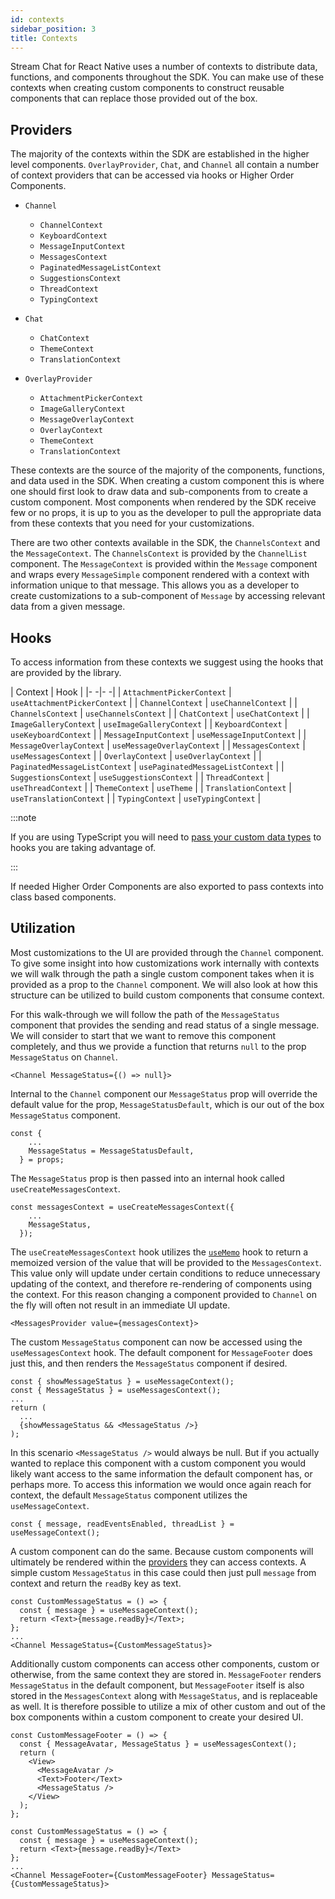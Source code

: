 ```yaml
---
id: contexts
sidebar_position: 3
title: Contexts
---
```


Stream Chat for React Native uses a number of contexts to distribute data, functions, and components throughout the SDK.
You can make use of these contexts when creating custom components to construct reusable components that can replace those provided out of the box.

## Providers

The majority of the contexts within the SDK are established in the higher level components.
`OverlayProvider`, `Chat`, and `Channel` all contain a number of context providers that can be accessed via hooks or Higher Order Components.

- `Channel`
  - `ChannelContext`
  - `KeyboardContext`
  - `MessageInputContext`
  - `MessagesContext`
  - `PaginatedMessageListContext`
  - `SuggestionsContext`
  - `ThreadContext`
  - `TypingContext`

- `Chat`
  - `ChatContext`
  - `ThemeContext`
  - `TranslationContext`

- `OverlayProvider`
  - `AttachmentPickerContext`
  - `ImageGalleryContext`
  - `MessageOverlayContext`
  - `OverlayContext`
  - `ThemeContext`
  - `TranslationContext`

These contexts are the source of the majority of the components, functions, and data used in the SDK.
When creating a custom component this is where one should first look to draw data and sub-components from to create a custom component.
Most components when rendered by the SDK receive few or no props, it is up to you as the developer to pull the appropriate data from these contexts that you need for your customizations.

There are two other contexts available in the SDK, the `ChannelsContext` and the `MessageContext`.
The `ChannelsContext` is provided by the `ChannelList` component.
The `MessageContext` is provided within the `Message` component and wraps every `MessageSimple` component rendered with a context with information unique to that message.
This allows you as a developer to create customizations to a sub-component of `Message` by accessing relevant data from a given message.

## Hooks

To access information from these contexts we suggest using the hooks that are provided by the library.

| Context | Hook |
|- -|- -|
| `AttachmentPickerContext` | `useAttachmentPickerContext` |
| `ChannelContext` | `useChannelContext` |
| `ChannelsContext` | `useChannelsContext` |
| `ChatContext` | `useChatContext` |
| `ImageGalleryContext` | `useImageGalleryContext` |
| `KeyboardContext` | `useKeyboardContext` |
| `MessageInputContext` | `useMessageInputContext` |
| `MessageOverlayContext` | `useMessageOverlayContext` |
| `MessagesContext` | `useMessagesContext` |
| `OverlayContext` | `useOverlayContext` |
| `PaginatedMessageListContext` | `usePaginatedMessageListContext` |
| `SuggestionsContext` | `useSuggestionsContext` |
| `ThreadContext` | `useThreadContext` |
| `ThemeContext` | `useTheme` |
| `TranslationContext` | `useTranslationContext` |
| `TypingContext` | `useTypingContext` |

:::note

If you are using TypeScript you will need to [pass your custom data types](./typescript.mdx#hooks) to hooks you are taking advantage of.

:::

If needed Higher Order Components are also exported to pass contexts into class based components.

## Utilization

Most customizations to the UI are provided through the `Channel` component.
To give some insight into how customizations work internally with contexts we will walk through the path a single custom component takes when it is provided as a prop to the `Channel` component.
We will also look at how this structure can be utilized to build custom components that consume context.

For this walk-through we will follow the path of the `MessageStatus` component that provides the sending and read status of a single message.
We will consider to start that we want to remove this component completely, and thus we provide a function that returns `null` to the prop `MessageStatus` on `Channel`.

```tsx
<Channel MessageStatus={() => null}>
```

Internal to the `Channel` component our `MessageStatus` prop will override the default value for the prop, `MessageStatusDefault`, which is our out of the box `MessageStatus` component.

```tsx
const {
    ...
    MessageStatus = MessageStatusDefault,
  } = props;
```

The `MessageStatus` prop is then passed into an internal hook called `useCreateMessagesContext`.

```tsx
const messagesContext = useCreateMessagesContext({
    ...
    MessageStatus,
  });
```

The `useCreateMessagesContext` hook utilizes the [`useMemo`](https://reactjs.org/docs/hooks-reference.html#usememo) hook to return a memoized version of the value that will be provided to the `MessagesContext`.
This value only will update under certain conditions to reduce unnecessary updating of the context, and therefore re-rendering of components using the context.
For this reason changing a component provided to `Channel` on the fly will often not result in an immediate UI update.

```tsx
<MessagesProvider value={messagesContext}>
```

The custom `MessageStatus` component can now be accessed using the `useMessagesContext` hook.
The default component for `MessageFooter` does just this, and then renders the `MessageStatus` component if desired.

```tsx
const { showMessageStatus } = useMessageContext();
const { MessageStatus } = useMessagesContext();
...
return (
  ...
  {showMessageStatus && <MessageStatus />}
);
```

In this scenario `<MessageStatus />` would always be null.
But if you actually wanted to replace this component with a custom component you would likely want access to the same information the default component has, or perhaps more.
To access this information we would once again reach for context, the default `MessageStatus` component utilizes the `useMessageContext`.

```tsx
const { message, readEventsEnabled, threadList } = useMessageContext();
```

A custom component can do the same.
Because custom components will ultimately be rendered within the [providers](#providers) they can access contexts.
A simple custom `MessageStatus` in this case could then just pull `message` from context and return the `readBy` key as text.


```tsx
const CustomMessageStatus = () => {
  const { message } = useMessageContext();
  return <Text>{message.readBy}</Text>;
};
...
<Channel MessageStatus={CustomMessageStatus}>
```

Additionally custom components can access other components, custom or otherwise, from the same context they are stored in.
`MessageFooter` renders `MessageStatus` in the default component, but `MessageFooter` itself is also stored in the `MessagesContext` along with `MessageStatus`, and is replaceable as well.
It is therefore possible to utilize a mix of other custom and out of the box components within a custom component to create your desired UI. 

```tsx
const CustomMessageFooter = () => {
  const { MessageAvatar, MessageStatus } = useMessagesContext();
  return (
    <View>
      <MessageAvatar />
      <Text>Footer</Text>
      <MessageStatus />
    </View>
  );
};

const CustomMessageStatus = () => {
  const { message } = useMessageContext();
  return <Text>{message.readBy}</Text>
};
...
<Channel MessageFooter={CustomMessageFooter} MessageStatus={CustomMessageStatus}>
```